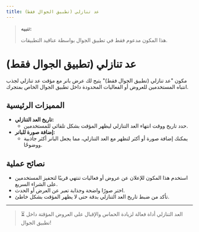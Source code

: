 ```yaml
---
title: عد تنازلي (تطبيق الجوال فقط)
---
```


> **تنبيه:**
>
> هذا المكون مدعوم فقط في تطبيق الجوال بواسطة عناقيد التطبيقات.

# عد تنازلي (تطبيق الجوال فقط)

مكون "عد تنازلي (تطبيق الجوال فقط)" يتيح لك عرض بانر مع مؤقت عد تنازلي لجذب انتباه المستخدمين للعروض أو الفعاليات المحدودة داخل تطبيق الجوال الخاص بمتجرك.

## المميزات الرئيسية

- **تاريخ العد التنازلي:**
  - حدد تاريخ ووقت انتهاء العد التنازلي ليظهر المؤقت بشكل تلقائي للمستخدمين.
- **إضافة صورة للبانر:**
  - يمكنك إضافة صورة أو أكثر لتظهر مع العد التنازلي، مما يجعل البانر أكثر جاذبية ووضوحًا.

## نصائح عملية
- استخدم هذا المكون للإعلان عن عروض أو فعاليات تنتهي قريبًا لتحفيز المستخدمين على الشراء السريع.
- اختر صورًا واضحة وجذابة تعبر عن العرض أو الحدث.
- تأكد من ضبط تاريخ العد التنازلي بدقة حتى لا يظهر المؤقت بشكل خاطئ.

---

> ⏳ العد التنازلي أداة فعالة لزيادة الحماس والإقبال على العروض المؤقتة داخل تطبيق الجوال!
